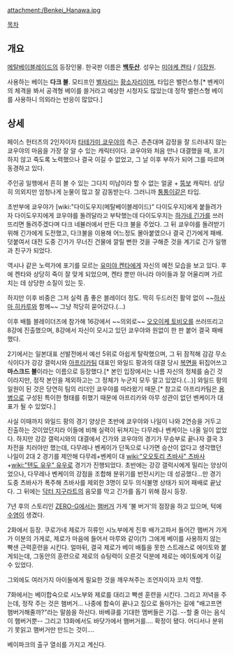 {{{+1 花輪ベンケイ / Benkei Hanawa }}}

attachment:/Benkei_Hanawa.jpg

[[목차]]
== 개요 ==
[[메탈베이블레이드]]의 등장인물. 한국판 이름은 '''[[백두산]]'''. 성우는 [[미야케 켄타]] / [[이장원]].

사용하는 베이는 '''다크 불'''. 모티프인 [[별자리]]는 [[황소자리]]이며, 타입은 밸런스형.[* 벤케이의 체격을 봐서 공격형 베이를 쓸거라고 예상한 시청자도 많았는데 정작 밸런스형 베이를 사용하니 의외라는 반응이 많았다.]

== 상세 ==
페이스 헌터즈의 2인자이자 [[타테가미 쿄우야]]의 측근. 츤츤대며 감정을 잘 드러내지 않는 쿄우야의 마음을 가장 잘 알 수 있는 캐릭터이다. 쿄우야와 처음 만나 대결했을 때, 포기하지 않고 죽도록 노력했으나 결국 이길 수 없었고, 그 날 이후 부하가 되어 그를 따르며 동경하고 있다.

주인공 일행에서 흔히 볼 수 있는 그다지 미남이라 할 수 없는 얼굴 + [[뚱보]] 캐릭터. 상당히 의외지만 엄청나게 눈물이 많고 잘 감동받는다. 그러니까 [[퉁퉁이]]같은 타입.

초반부에 쿄우야가 [wiki:"다이도우지(메탈베이블레이드)" 다이도우지]에게 붙들려가자 다이도우지에게 쿄우야를 돌려달라고 부탁했는데 다이도우지는 [[하가네 긴가]]를 쓰러뜨리면 돌려주겠다며 다크 네뷸러에서 만든 다크 불을 주었다. 그 뒤 쿄우야를 돌려받기 위해 긴가에게 도전했고, 다크불을 이용해 어느정도 몰아붙였으나 결국 긴가에게 패배. 덧붙여서 대전 도중 긴가가 무너진 건물에 깔릴 뻔한 것을 구해준 것을 계기로 긴가 일행과 친구가 되었다.

역시나 같은 노력가에 포기를 모르는 [[유미야 켄타]]에게 자신의 예전 모습을 보고 있다. 후에 켄타와 상당히 죽이 잘 맞게 되었으며, 켄타 뿐만 아니라 아이들과 잘 어울리며 가르치는 데 상당한 소질이 있는 듯.

하지만 이후 비중은 그저 실력 좀 좋은 블레이더 정도. 딱히 두드러진 활약 없이 ~~[[하사마 히카루]]와 함께~~ 그냥 적당히 묻어갔다.(…)

이후 배틀 블레이더즈에 참가해 16강에서 ~~의외로~~ [[오오이케 토비오]]를 쓰러뜨리고 8강에 진출했으며, 8강에서 자신이 모시고 있던 쿄우야와 원없이 한 판 붙어 결국 패배했다.

2기에서는 일본대표 선발전에서 예선 5위로 아쉽게 탈락했으며, 그 뒤 잠적해 감감 무소식이다가 강강 갤럭시와 [[아프리카]]팀 대표인 와일드 팡과의 대결 당시 [[복면]]을 뒤집어쓰고 '''마스크드 불'''이라는 이름으로 등장했다.[* 본인 입장에서는 나름 자신의 정체를 숨긴 것이라지만, 정작 본인을 제외하고는 그 정체가 누군지 모두 알고 있었다.(…)] 와일드 팡의 일원이 된 것은 당연히 팀의 리더인 쿄우야를 따라왔기 때문.[* 참고로 아프리카팀은 [[용병]]으로 구성된 특이한 형태를 취했기 때문에 아프리카와 아무 성관이 없던 벤케이가 대표가 될 수 있었다.]

사실 이때까지 와일드 팡의 경기 양상은 초반에 쿄우야와 나일이 나와 2연승을 거두고 진출하는 것이었던지라 이들에 비해 실력이 뒤쳐지는 다무레나 벤케이는 나올 일이 없었다. 하지만 강강 갤럭시와의 대결에서 긴가와 쿄우야의 경기가 무승부로 끝나자 결국 3차전을 치러야만 했는데, 다무레나 벤케이가 단독으로 나가면 승산이 없다고 생각했던 나일이 2대 2 경기를 제안해 다무레+벤케이 대 [[wiki:"오오토리 츠바사" 츠바사]]+[[wiki:"텐도 유우" 유우]]로 경기가 진행되었다. 초반에는 강강 갤럭시에게 밀리는 양상이었으나, 다무레나 벤케이의 강점을 조합해 분위기를 반전시키는 데 성공했다...만 경기 도중 츠바사가 폭주해 츠바사를 제외한 3명이 모두 의식불명 상태가 되어 패배로 끝났다. 그 뒤에는 [[닥터 지구라트]]의 음모를 막고 긴가를 돕기 위해 잠시 등장.

7년 후의 스토리인 [[메탈 파이트 베이블레이드 ZERO-G|ZERO-G]]에서는 [[햄버거]] 가게 '불 버거'의 점장을 하고 있으며, 턱에 [[수염]]이 생겼다.

2화에서 등장. 쿠로가네 제로가 히류인 시노부에게 진후 배가고파서 들어간 햄버거 가게가 이분의 가게로, 제로가 마음에 들어서 마루와 같이(?) 그에게 베이를 사용하지 않는 빡샌 근력훈련을 시킨다. 얼마뒤, 결국 제로가 베이 배틀을 못한 스트래스로 에이토와 붙게되는데, 그동안의 훈련으로 제로의 슈팅력이 오른것 덕분에 제로는 에이토에게 이길 수 있었다.

그외에도 여러가지 아이들에게 필요한 것을 깨우쳐주는 조언자이자 코치 역할.

7화에서는 베이합숙으로 시노부와 제로를 대리고 빡센 훈련을 시킨다. 그리고 저녁을 주는데, 정작 주는 것은 햄버거... 나중에 합숙이 끝나고 집으로 돌아가는 길에 "배고프면 햄버거해줄까?"라는 말씀을 하신다. 바베큐를 기대한 맴버들은 기겁. --할 줄 아는 음식이 햄버거뿐-- 그리고 13화에서도 바닷가에서 햄버거를.... 확정이 됐다. 어디서나 분위기 못읽고 햄버거만 만드는 것이....

베이파크의 출구 열쇠를 가지고 계신다.
